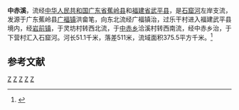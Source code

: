 <mapframe latitude="24.9103" longitude="116.0992" zoom="14" width="280" height="300" align="right" />
'''中赤溪'''，流经[[中华人民共和国|中华人民共和国]][[广东省|广东省]][[蕉岭县|蕉岭县]]和[[福建省|福建省]][[武平县|武平县]]，是[[石窟河|石窟河]]左岸支流，发源于广东蕉岭县[[广福镇_(蕉岭县)|广福镇]]洪畲笔，向东北流经广福镇治，过乐干村进入福建武平县境内，经[[岩前镇_(武平县)|岩前镇]]，于灵坊村转西北流，于[[中赤乡|中赤乡]]洽溪村转西南流，经中赤乡治，于下营村汇入石窟河。河长51.1千米，落差511米，流域面积375.5平方千米。<ref name="中国河湖大典">{{cite book |author=《[[中国河湖大典|中国河湖大典]]》编纂委员会 |title=《中国河湖大典·珠江卷》 |year=2013年1月 |publisher=中国水利水电出版社 |location=北京 |pages=335页|isbn= 978-7-5170-0561-2 }}</ref>

== 参考文献 ==
{{Reflist}}
{{韩江水系}}
[[Category:韩江水系|Z]]
[[Category:福建河流|Z]]
[[Category:广东河流|Z]]
[[Category:武平县|Z]]
[[Category:蕉岭县|Z]]